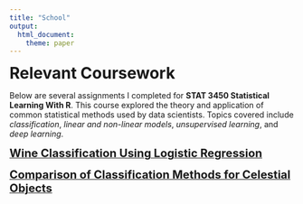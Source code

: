 ```yaml
---
title: "School"
output: 
  html_document:
    theme: paper
---
```

<span style="font-size:28px"><b>Relevant Coursework</b></span>

Below are several assignments I completed for **STAT 3450 Statistical Learning With R**. This course explored the theory and application of common statistical methods used by data scientists. Topics covered include *classification*, *linear and non-linear models*, *unsupervised learning*, and *deep learning*. 

<a href="improved_wine.pdf" target="_blank">
  <span style="font-size:20px;"><b>Wine Classification Using Logistic Regression</b></span>
</a>

<a href="Comparison of Classification Methods for Celestial Objects.pdf" target="_blank">
  <span style="font-size:20px;"><b>Comparison of Classification Methods for Celestial Objects</b></span>
</a>




